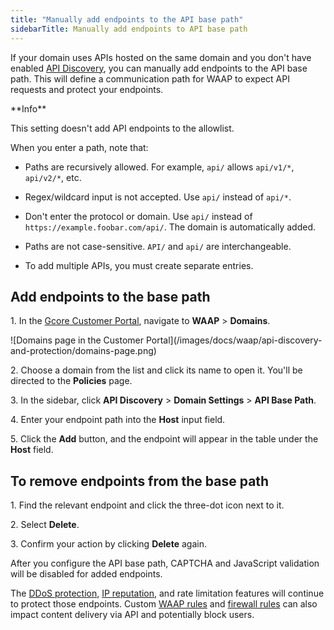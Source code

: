 ---
title: "Manually add endpoints to the API base path"
sidebarTitle: Manually add endpoints to API base path
---

If your domain uses APIs hosted on the same domain and you don't have enabled [API Discovery](/waap/api-discovery-and-protection/api-discovery), you can manually add endpoints to the API base path. This will define a communication path for WAAP to expect API requests and protect your endpoints. 

<Info>
**Info**

This setting doesn't add API endpoints to the allowlist.
</Info>

When you enter a path, note that: 

  * Paths are recursively allowed. For example, `api/` allows `api/v1/*`, `api/v2/*`, etc. 

  * Regex/wildcard input is not accepted. Use `api/` instead of `api/*`. 

  * Don't enter the protocol or domain. Use `api/` instead of `https://example.foobar.com/api/`. The domain is automatically added. 

  * Paths are not case-sensitive. `API/` and `api/` are interchangeable. 

  * To add multiple APIs, you must create separate entries.




## Add endpoints to the base path

1\. In the [Gcore Customer Portal](https://accounts.gcore.com/reports/dashboard), navigate to **WAAP** > **Domains**.


<Frame>![Domains page in the Customer Portal](/images/docs/waap/api-discovery-and-protection/domains-page.png)</Frame>



2\. Choose a domain from the list and click its name to open it. You'll be directed to the **Policies** page. 

3\. In the sidebar, click **API Discovery** > **Domain Settings** > **API Base Path**. 

4\. Enter your endpoint path into the **Host** input field. 

5\. Click the **Add** button, and the endpoint will appear in the table under the **Host** field. 

## To remove endpoints from the base path

1\. Find the relevant endpoint and click the three-dot icon next to it. 

2\. Select **Delete**.

3\. Confirm your action by clicking **Delete** again. 

After you configure the API base path, CAPTCHA and JavaScript validation will be disabled for added endpoints. 

The [DDoS protection](/waap/ddos-protection), [IP reputation](/waap/waap-policies/ip-reputation), and rate limitation features will continue to protect those endpoints. Custom [WAAP rules](/waap/waap-rules/custom-rules) and [firewall rules](/waap/ip-security/allow-and-block-ip-addresses) can also impact content delivery via API and potentially block users.